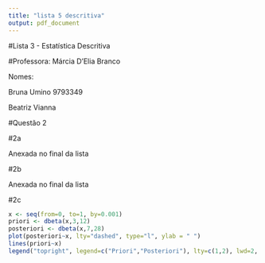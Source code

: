 ```yaml
---
title: "lista 5 descritiva"
output: pdf_document
---
```

<p>#Lista 3 - Estatística Descritiva
<p>#Professora: Márcia D'Elia Branco
<p>Nomes:
<p>     Bruna Umino            9793349
<p>     Beatriz Vianna


#Questão 2

#2a
<p> Anexada no final da lista

#2b
<p> Anexada no final da lista

#2c
```r
x <- seq(from=0, to=1, by=0.001)
priori <- dbeta(x,3,12)
posteriori <- dbeta(x,7,28)
plot(posteriori~x, lty="dashed", type="l", ylab = " ")
lines(priori~x)
legend("topright", legend=c("Priori","Posteriori"), lty=c(1,2), lwd=2, bty="n")
```

